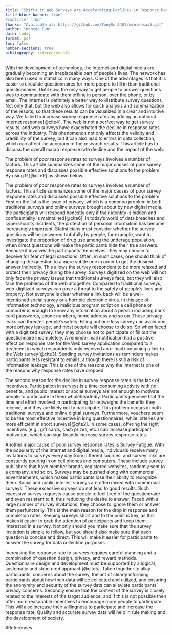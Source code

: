 ```yaml
---
title: "Shifts in Web Surveys Are Accelerating Declines in Response Rates Across the Industry"
title-block-banner: true
#subtitle: "TBD"
thanks: "Available at: https://github.com/TonySun1107/miniessay5.git"
author: "Wentao Sun"
date: today
format: pdf
toc: false
number-sections: true
bibliography: references.bib
---
```



With the development of technology, the Internet and digital media are gradually becoming an irreplaceable part of people's lives. The network has also been used in statistics in many ways. One of the advantages is that it is easier to circulate questionnaires for more people to fill in than traditional questionnaires. Until now, the only way to get people to answer questions was to communicate with them offline in person, over the phone, or by email. The internet is definitely a better way to distribute survey questions. Not only that, but the web also allows for quick analysis and summarization of the results, so that these results can be visualized in a clear and intuitive way. We failed to increase survey response rates by adding an optional Internet response[@cite4]. The web is not a perfect way to get survey results, and web surveys have exacerbated the decline in response rates across the industry. This phenomenon not only affects the validity and credibility of the survey, but it can also lead to errors in data collection, which can affect the accuracy of the research results. This article has to discuss the overall macro response rate decline and the impact of the web.

The problem of poor response rates to surveys involves a number of factors. This article summarizes some of the major causes of poor survey response rates and discusses possible effective solutions to the problem. By using R [@citeR] as shown below.

The problem of poor response rates to surveys involves a number of factors. This article summarizes some of the major causes of poor survey response rates and discusses possible effective solutions to the problem. First on the list is the issue of privacy, which is a common problem in both traditional surveys and online surveys brought about by new digital media. the participants will respond honestly only if their identity is hidden and confidentiality is maintained[@cite6]. In today's world of data breaches and cybersecurity incidents, the protection of personal information has become increasingly important. Statisticians must consider whether the survey questions will be answered truthfully by people, for example, want to investigate the proportion of drug use among the underage population, when direct questions will make the participants hide their true answers. Because it involves the participants themselves, they may choose to deceive for fear of legal sanctions. Often, in such cases, one should think of changing the question to a more subtle one in order to get the desired answer indirectly. This allows the survey respondent to be more relaxed and protect their privacy during the survey. Surveys digitized on the web will not only face the privacy issues that traditional surveys face, but they will also face the problems of the web altogether. Compared to traditional surveys, web-digitized surveys can pose a threat to the safety of people's lives and property. Not everyone is clear whether a link back will be a well-intentioned social survey or a horrible electronic virus. In this age of information technology, a malicious program script on a cell phone or computer is enough to know any information about a person including bank card passwords, phone numbers, home address and so on. These privacy leaks can threaten people's safety. Filling out one less survey can avoid one more privacy leakage, and most people will choose to do so. So when faced with a digitized survey, they may choose not to participate or fill out the questionnaire incompletely. A reminder mail notification had a positive effect on response rate for the Web survey application compared to a treatment in which respondents only received an e-mail containing a link to the Web survey[@cite3]. Sending survey invitations as reminders makes participants less resistant to emails, although there is still a risk of information leakage. This is one of the reasons why the internet is one of the reasons why response rates have dropped.

The second reason for the decline in survey response rates is the lack of incentives. Participation in surveys is a time-consuming activity with no benefits, and public interest or social surveys are not enough to motivate people to participate in them wholeheartedly. Participants perceive that the time and effort involved in participating far outweighs the benefits they receive, and they are likely not to participate. This problem occurs in both traditional surveys and online digital surveys. Furthermore, vouchers seem to be the most effective incentive in long questionnaires, while lotteries are more efficient in short surveys[@cite2]. In some cases, offering the right incentives (e.g., gift cards, cash prizes, etc.) can increase participant motivation, which can significantly increase survey response rates.

Another major cause of poor survey response rates is Survey Fatigue. With the popularity of the Internet and digital media, individuals receive many invitations to surveys every day from different sources, and survey links are constantly pouring in on cell phones and computers. These include survey publishers that have member brands, registered websites, randomly sent to a company, and so on. Surveys may be pushed along with commercial advertisements, which makes participants lose their ability to recognize them. Social and public interest surveys are often mixed with commercial surveys. These excessive surveys do not lead to good results. Such excessive survey requests cause people to feel tired of the questionnaire and even resistant to it, thus reducing the desire to answer. Faced with a large number of survey invitations, they choose to ignore them or answer them perfunctorily. This is the main reason for the drop in response and completion rates. Keeping surveys short and to the point is key, as this makes it easier to grab the attention of participants and keep them interested in a survey. Not only should you make sure that the survey invitation is simple to follow, but you should also make sure that each question is concise and direct. This will make it easier for participants to answer the survey for data collection purposes.

Increasing the response rate to surveys requires careful planning and a combination of question design, privacy, and reward methods. Questionnaire design and development must be supported by a logical, systematic and structured approach[@cite5]. Taken together to allay participants' concerns about the survey, the act of clearly informing participants about how their data will be collected and utilized, and ensuring the anonymity and security of the survey data can alleviate participants' privacy concerns. Secondly ensure that the content of the survey is closely related to the interests of the target audience, and if this is not possible then offer more reasonable incentives to encourage more people to participate. This will also increase their willingness to participate and increase the response rate. Quality and accurate survey data will help in rule making and the development of society.

\newpage
#References

